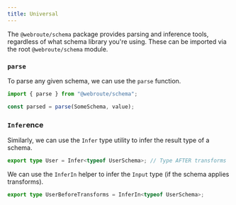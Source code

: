 ```yaml
---
title: Universal
---
```


The `@webroute/schema` package provides parsing and inference tools, regardless of what schema library you're using. These can be imported via the root `@webroute/schema` module.

### `parse`

To parse any given schema, we can use the `parse` function.

```ts
import { parse } from "@webroute/schema";

const parsed = parse(SomeSchema, value);
```

### `Infer`ence

Similarly, we can use the `Infer` type utility to infer the result type of a schema.

```ts
export type User = Infer<typeof UserSchema>; // Type AFTER transforms
```

We can use the `InferIn` helper to infer the `Input` type (if the schema applies transforms).

```ts
export type UserBeforeTransforms = InferIn<typeof UserSchema>;
```
